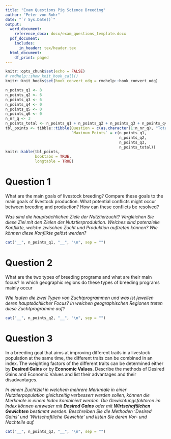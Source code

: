 ```yaml
---
title: "Exam Questions Pig Science Breeding"
author: "Peter von Rohr"
date: "`r Sys.Date()`"
output:
  word_document:
    reference_docx: docx/exam_questions_template.docx
  pdf_document:
    includes:
      in_header: tex/header.tex
  html_document:
    df_print: paged
---
```


\newcommand{\points}[1]
{\begin{flushright}\textbf{#1}\end{flushright}}

```r
knitr::opts_chunk$set(echo = FALSE)
# rmdhelp::show_knit_hook_call()
knitr::knit_hooks$set(hook_convert_odg = rmdhelp::hook_convert_odg)
```

```r
n_points_q1 <- 8
n_points_q2 <- 6
n_points_q3 <- 6
n_points_q4 <- 0
n_points_q5 <- 0
n_points_q6 <- 0
n_nr_q <- 3
n_points_total <- n_points_q1 + n_points_q2 + n_points_q3 + n_points_q4 + n_points_q5
tbl_points <- tibble::tibble(Question = c(as.character(1:n_nr_q), "Total"),
                             `Maximum Points` = c(n_points_q1,
                                                  n_points_q2,
                                                  n_points_q3,
                                                  n_points_total))
knitr::kable(tbl_points,
             booktabs = TRUE,
             longtable = TRUE)
```


# Question 1
What are the main goals of livestock breeding? Compare these goals to the main goals of livestock production. What potential conflicts might occur between breeding and production? How can these conflicts be resolved?

_Was sind die hauptsächlichen Ziele der Nutztierzucht? Vergleichen Sie diese Ziel mit den Zielen der Nutztierproduktion. Welches sind potenzielle Konflikte, welche zwischen Zucht und Produktion auftreten können? Wie können diese Konflikte gelöst werden?_

```r
cat("__", n_points_q1, "__", "\n", sep = "")
```



# Question 2
What are the two types of breeding programs and what are their main focus? In which geographic regions do these types of breeding programs mainly occur

_Wie lauten die zwei Typen von Zuchtprogrammen und was ist jeweilen deren hauptsächlicher Focus? In welchen geographischen Regionen treten diese Zuchtprogramme auf?_

```r
cat("__", n_points_q2, "__", "\n", sep = "")
```


# Question 3
In a breeding goal that aims at improving different traits in a livestock population at the same time, the different traits can be combined in an index. The weighting factors of the different traits can be determined either by __Desired Gains__ or by __Economic Values__. Describe the methods of Desired Gains and Economic Values and list their advantages and their disadvantages. 

_In einem Zuchtziel in welchem mehrere Merkmale in einer Nutztierpopulation gleichzeitig verbessert werden sollen, können die Merkmale in einem Index kombiniert werden. Die Gewichtungsfaktoren im Index können entweder mit **Desired Gains** oder mit **Wirtschaftlichen Gewichten** bestimmt werden. Beschreiben Sie die Methoden 'Desired Gains'  und 'Wirtschaftliche Gewichte' und listen Sie deren Vor- und Nachteile auf._

```r
cat("__", n_points_q3, "__", "\n", sep = "")
```

